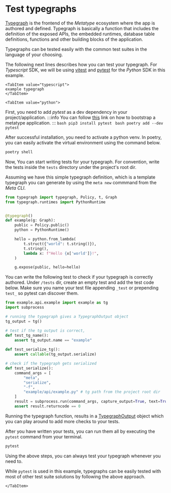 

# Test typegraphs

[Typegraph](/docs/reference/typegraph) is the frontend of the _Metatype_ ecosystem where the app is authored and defined. Typegraph is basically a function that includes the definition of the exposed APIs, the embedded runtimes, database table definitions, functions and other building blocks of the application.

Typegraphs can be tested easily with the common test suites in the language of your choosing.

The following next lines describes how you can test your typegraph.
For _Typescript_ SDK, we will be using [vitest](https://vitest.dev/) and [pytest](https://docs.pytest.org/en/stable/) for the _Python_ SDK in this example.

<SDKTabs>

    <TabItem value="typescript">
    example typegraph
    </TabItem>

    <TabItem value="python">
    
First, you need to add _pytest_ as a dev dependency in your project/application. 
:::info
You can follow [this](/docs/tutorials/quick-start) link on how to bootstrap a metatype application.
:::
<PyPmTabs>
    <TabItem value="pip">
    ```bash
    pip3 install pytest
    ```
    </TabItem>
    <TabItem value="poetry">
    ```bash
    poetry add --dev pytest
    ```
    </TabItem>
</PyPmTabs>

After successful installation, you need to activate a python venv. In poetry, you can easily activate the virtual environment using the command below.

```bash
poetry shell
```

Now, You can start writing tests for your typegraph. For convention, write the tests inside the `tests` directory under the project's root dir. 

Assuming we have this simple typegraph definition, which is a template typegraph you can generate by using the `meta new` commmand from the _Meta CLI_.

```python
from typegraph import typegraph, Policy, t, Graph
from typegraph.runtimes import PythonRuntime


@typegraph()
def example(g: Graph):
    public = Policy.public()
    python = PythonRuntime()

    hello = python.from_lambda(
        t.struct({"world": t.string()}),
        t.string(),
        lambda x: f"Hello {x['world']}!",
    )

    g.expose(public, hello=hello)

```

You can write the following test to check if your typegraph is correctly authored. Under `/tests` dir, create an empty test and add the test code below. Make sure you name your test file appending `_test` or prepending `test_` so pytest can discover them. 

```python
from example.api.example import example as tg
import subprocess

# running the typegraph gives a TypegraphOutput object 
tg_output = tg()

# test if the tg output is correct,
def test_tg_name():
    assert tg_output.name == "example"
    
def test_serialize_tg():
    assert callable(tg_output.serialize)

# check if the typegraph gets serialized
def test_serialize():
    command_args = [
        "meta",
        "serialize",
        "-f",
        "example/api/example.py" # tg path from the project root dir
    ]
    result = subprocess.run(command_args, capture_output=True, text=True)
    assert result.returncode == 0
```

Running the typegraph function, results in a [TypegraphOutput](https://github.com/metatypedev/metatype/blob/8cc1c129b0f858047eda8557c1bc120873d37aca/typegraph/python/typegraph/graph/shared_types.py#L18) object which you can play around to add more checks to your tests.

After you have written your tests, you can run them all by executing the `pytest` command from your terminal.

```bash
pytest
```

Using the above steps, you can always test your typegraph whenever you need to. 

While `pytest` is used in this example, typegraphs can be easily tested with most of other test suite solutions by following the above approach.
    
    </TabItem>

</SDKTabs>
